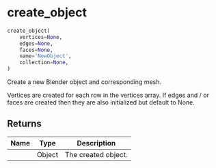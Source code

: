 # create_object { #databpy.create_object }

```python
create_object(
    vertices=None,
    edges=None,
    faces=None,
    name='NewObject',
    collection=None,
)
```

Create a new Blender object and corresponding mesh.

Vertices are created for each row in the vertices array. If edges and / or faces are created then they are also
initialized but default to None.

## Returns {.doc-section .doc-section-returns}

| Name   | Type   | Description         |
|--------|--------|---------------------|
|        | Object | The created object. |